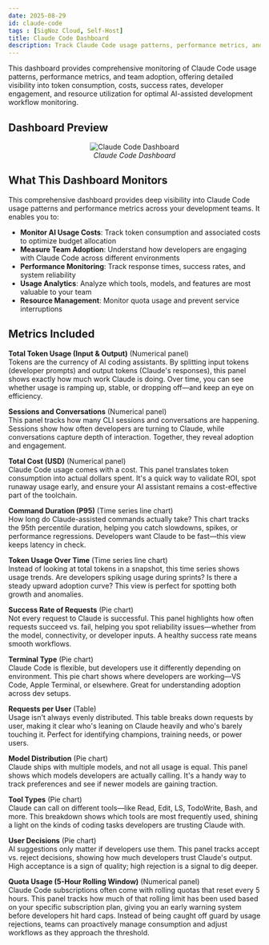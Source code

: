 ```yaml
---
date: 2025-08-29
id: claude-code
tags : [SigNoz Cloud, Self-Host]
title: Claude Code Dashboard
description: Track Claude Code usage patterns, performance metrics, and team adoption with comprehensive dashboards showing token consumption, costs, success rates, and developer engagement across your AI-assisted development workflows.
---
```


This dashboard provides comprehensive monitoring of Claude Code usage patterns, performance metrics, and team adoption, offering detailed visibility into token consumption, costs, success rates, developer engagement, and resource utilization for optimal AI-assisted development workflow monitoring.

## Dashboard Preview

<figure data-zoomable align='center'>
    <img src="/img/docs/dashboards/dashboard-templates/claude-code-dashboard.webp" alt="Claude Code Dashboard"/>
    <figcaption><i>Claude Code Dashboard</i></figcaption>
</figure>

<div className="flex justify-center">
  <DashboardActions 
    dashboardJsonUrl="https://raw.githubusercontent.com/SigNoz/dashboards/refs/heads/main/claude-code/claude-code-dashboard.json"
    dashboardName=""
  />
</div>

## What This Dashboard Monitors

This comprehensive dashboard provides deep visibility into Claude Code usage patterns and performance metrics across your development teams. It enables you to:

- **Monitor AI Usage Costs**: Track token consumption and associated costs to optimize budget allocation
- **Measure Team Adoption**: Understand how developers are engaging with Claude Code across different environments
- **Performance Monitoring**: Track response times, success rates, and system reliability
- **Usage Analytics**: Analyze which tools, models, and features are most valuable to your team
- **Resource Management**: Monitor quota usage and prevent service interruptions

## Metrics Included

**Total Token Usage (Input & Output)** (Numerical panel)  
Tokens are the currency of AI coding assistants. By splitting input tokens (developer prompts) and output tokens (Claude's responses), this panel shows exactly how much work Claude is doing. Over time, you can see whether usage is ramping up, stable, or dropping off—and keep an eye on efficiency.

**Sessions and Conversations** (Numerical panel)  
This panel tracks how many CLI sessions and conversations are happening. Sessions show how often developers are turning to Claude, while conversations capture depth of interaction. Together, they reveal adoption and engagement.

**Total Cost (USD)** (Numerical panel)  
Claude Code usage comes with a cost. This panel translates token consumption into actual dollars spent. It's a quick way to validate ROI, spot runaway usage early, and ensure your AI assistant remains a cost-effective part of the toolchain.

**Command Duration (P95)** (Time series line chart)  
How long do Claude-assisted commands actually take? This chart tracks the 95th percentile duration, helping you catch slowdowns, spikes, or performance regressions. Developers want Claude to be fast—this view keeps latency in check.

**Token Usage Over Time** (Time series line chart)  
Instead of looking at total tokens in a snapshot, this time series shows usage trends. Are developers spiking usage during sprints? Is there a steady upward adoption curve? This view is perfect for spotting both growth and anomalies.

**Success Rate of Requests** (Pie chart)  
Not every request to Claude is successful. This panel highlights how often requests succeed vs. fail, helping you spot reliability issues—whether from the model, connectivity, or developer inputs. A healthy success rate means smooth workflows.

**Terminal Type** (Pie chart)  
Claude Code is flexible, but developers use it differently depending on environment. This pie chart shows where developers are working—VS Code, Apple Terminal, or elsewhere. Great for understanding adoption across dev setups.

**Requests per User** (Table)  
Usage isn't always evenly distributed. This table breaks down requests by user, making it clear who's leaning on Claude heavily and who's barely touching it. Perfect for identifying champions, training needs, or power users.

**Model Distribution** (Pie chart)  
Claude ships with multiple models, and not all usage is equal. This panel shows which models developers are actually calling. It's a handy way to track preferences and see if newer models are gaining traction.

**Tool Types** (Pie chart)  
Claude can call on different tools—like Read, Edit, LS, TodoWrite, Bash, and more. This breakdown shows which tools are most frequently used, shining a light on the kinds of coding tasks developers are trusting Claude with.

**User Decisions** (Pie chart)  
AI suggestions only matter if developers use them. This panel tracks accept vs. reject decisions, showing how much developers trust Claude's output. High acceptance is a sign of quality; high rejection is a signal to dig deeper.

**Quota Usage (5-Hour Rolling Window)** (Numerical panel)  
Claude Code subscriptions often come with rolling quotas that reset every 5 hours. This panel tracks how much of that rolling limit has been used based on your specific subscription plan, giving you an early warning system before developers hit hard caps. Instead of being caught off guard by usage rejections, teams can proactively manage consumption and adjust workflows as they approach the threshold.
